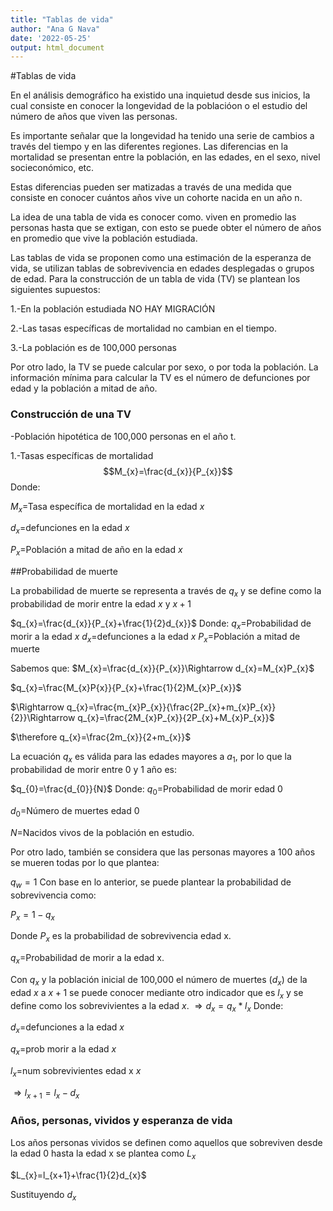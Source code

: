 ```yaml
---
title: "Tablas de vida"
author: "Ana G Nava"
date: '2022-05-25'
output: html_document
---
```


#Tablas de vida

En el análisis demográfico ha existido una inquietud desde sus inicios, la cual consiste en conocer la longevidad de la poblacióon o el estudio del número de años que viven las personas. 

Es importante señalar que la longevidad ha tenido una serie de cambios a través del tiempo y en las diferentes regiones.
Las diferencias en la mortalidad se presentan entre la población, en las edades, en el sexo, nivel socieconómico, etc. 

Estas diferencias pueden ser matizadas a través de una medida que consiste en conocer cuántos años vive un cohorte nacida en un año n. 

La idea de una tabla de vida es conocer como. viven en promedio las personas hasta que se extigan, con esto se puede obter el número de años en promedio que vive la población estudiada. 

Las tablas de vida se proponen como una estimación de la esperanza de vida, se utilizan tablas de sobrevivencia en edades desplegadas o grupos de edad.
Para la construcción de un tabla de vida (TV) se plantean los siguientes supuestos: 

  1.-En la población estudiada NO HAY MIGRACIÓN 
  
2.-Las tasas específicas de mortalidad no cambian en el tiempo. 

3.-La población es de 100,000 personas


Por otro lado, la TV se puede calcular por sexo, o por toda la población. 
La información mínima para calcular la TV es el número de defunciones por edad y la población a mitad de año.

### Construcción de una TV

-Población hipotética de 100,000 personas en el año t.


1.-Tasas específicas de mortalidad
$$M_{x}=\frac{d_{x}}{P_{x}}$$
Donde: 

$M_{x}=$Tasa específica de mortalidad en la edad $x$

$d_{x}=$defunciones en la edad $x$

$P_{x}=$Población a mitad de año en la edad $x$

##Probabilidad de muerte

La probabilidad de muerte se representa a través de $q_{x}$ y se define como la probabilidad de morir entre la edad $x$ y $x+1$

$q_{x}=\frac{d_{x}}{P_{x}+\frac{1}{2}d_{x}}$
Donde:
$q_{x}=$Probabilidad de morir a la edad $x$
$d_{x}=$defunciones a la edad $x$
$P_{x}=$Población a mitad de muerte

Sabemos que: 
$M_{x}=\frac{d_{x}}{P_{x}}\Rightarrow d_{x}=M_{x}P_{x}$

$q_{x}=\frac{M_{x}P{x}}{P_{x}+\frac{1}{2}M_{x}P_{x}}$

$\Rightarrow q_{x}=\frac{m_{x}P_{x}}{\frac{2P_{x}+m_{x}P_{x}}{2}}\Rightarrow q_{x}=\frac{2M_{x}P_{x}}{2P_{x}+M_{x}P_{x}}$

$\therefore q_{x}=\frac{2m_{x}}{2+m_{x}}$

La ecuación $q_{x}$ es válida para las edades mayores a $a_{1}$, por lo que la probabilidad de morir entre 0 y 1 año es:

$q_{0}=\frac{d_{0}}{N}$
Donde:
$q_{0}=$Probabilidad de morir edad 0

$d_{0}=$Número de muertes edad 0 

$N=$Nacidos vivos de la población en estudio.

Por otro lado, también se considera que las personas mayores a 100 años se mueren todas por lo que plantea:

$q_{w}=1$
Con base en lo anterior, se puede plantear la probabilidad de sobrevivencia como:

$P_{x}=1-q_{x}$

Donde $P_{x}$ es la probabilidad de sobrevivencia edad x. 

$q_{x}=$Probabilidad de morir a la edad x.

Con $q_{x}$ y la población inicial de 100,000 el número de muertes $(d_{x})$ de la edad $x$ a $x+1$ se puede conocer mediante otro indicador que es $l_{x}$ y se define como los sobrevivientes a la edad $x$.
$\Rightarrow d_{x}=q_{x}*l_{x}$
Donde: 

$d_{x}=$defunciones a la edad $x$

$q_{x}=$prob morir  a la edad $x$

$l_{x}=$num sobrevivientes edad x $x$

$\Rightarrow l_{x+1}=l_{x}-d_{x}$

### Años, personas, vividos y esperanza de vida
Los años personas vividos se definen como aquellos que sobreviven desde la edad 0 hasta la edad x se plantea como $L_{x}$

$L_{x}=l_{x+1}+\frac{1}{2}d_{x}$

Sustituyendo $d_{x}$



